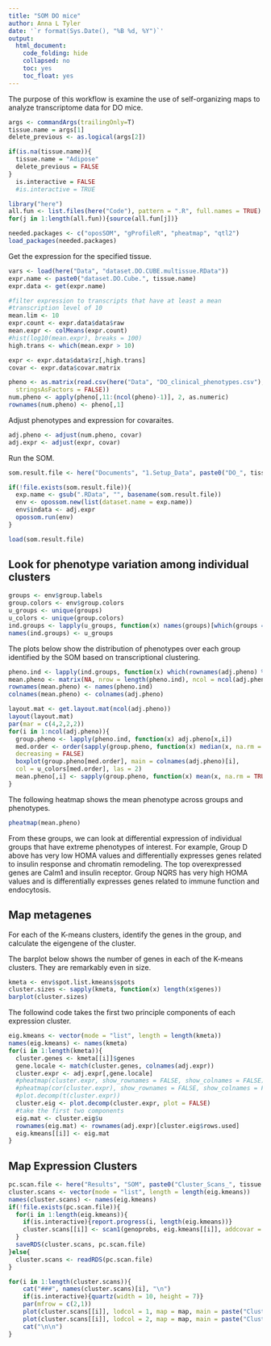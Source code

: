 ```yaml
---
title: "SOM DO mice"
author: Anna L Tyler
date: '`r format(Sys.Date(), "%B %d, %Y")`'
output:
  html_document:
    code_folding: hide
    collapsed: no
    toc: yes
    toc_float: yes
---
```


The purpose of this workflow is examine the use of self-organizing maps 
to analyze transcriptome data for DO mice.

```r
args <- commandArgs(trailingOnly=T)
tissue.name = args[1]
delete_previous <- as.logical(args[2])

if(is.na(tissue.name)){
  tissue.name = "Adipose"
  delete_previous = FALSE
}
  is.interactive = FALSE
  #is.interactive = TRUE
```

```r
library("here")
all.fun <- list.files(here("Code"), pattern = ".R", full.names = TRUE)
for(j in 1:length(all.fun)){source(all.fun[j])}
```


```r
needed.packages <- c("oposSOM", "gProfileR", "pheatmap", "qtl2")
load_packages(needed.packages)
```


Get the expression for the specified tissue.

```r
vars <- load(here("Data", "dataset.DO.CUBE.multissue.RData"))
expr.name <- paste0("dataset.DO.Cube.", tissue.name)
expr.data <- get(expr.name)

#filter expression to transcripts that have at least a mean
#transcription level of 10
mean.lim <- 10
expr.count <- expr.data$data$raw
mean.expr <- colMeans(expr.count)
#hist(log10(mean.expr), breaks = 100)
high.trans <- which(mean.expr > 10)

expr <- expr.data$data$rz[,high.trans]
covar <- expr.data$covar.matrix

pheno <- as.matrix(read.csv(here("Data", "DO_clinical_phenotypes.csv"), 
  stringsAsFactors = FALSE))
num.pheno <- apply(pheno[,11:(ncol(pheno)-1)], 2, as.numeric)
rownames(num.pheno) <- pheno[,1]
```

Adjust phenotypes and expression for covaraites.

```r
adj.pheno <- adjust(num.pheno, covar)
adj.expr <- adjust(expr, covar)
```

Run the SOM.

```r
som.result.file <- here("Documents", "1.Setup_Data", paste0("DO_", tissue.name, ".RData"))

if(!file.exists(som.result.file)){
  exp.name <- gsub(".RData", "", basename(som.result.file))
  env <- opossom.new(list(dataset.name = exp.name))
  env$indata <- adj.expr
  opossom.run(env)
}

load(som.result.file)
```


## Look for phenotype variation among individual clusters

```r
groups <- env$group.labels
group.colors <- env$group.colors
u_groups <- unique(groups)
u_colors <- unique(group.colors)
ind.groups <- lapply(u_groups, function(x) names(groups)[which(groups == x)])
names(ind.groups) <- u_groups
```

The plots below show the distribution of phenotypes over each
group identified by the SOM based on transcriptional clustering.

```r
pheno.ind <- lapply(ind.groups, function(x) which(rownames(adj.pheno) %in% x))
mean.pheno <- matrix(NA, nrow = length(pheno.ind), ncol = ncol(adj.pheno))
rownames(mean.pheno) <- names(pheno.ind)
colnames(mean.pheno) <- colnames(adj.pheno)

layout.mat <- get.layout.mat(ncol(adj.pheno))
layout(layout.mat)
par(mar = c(4,2,2,2))
for(i in 1:ncol(adj.pheno)){
  group.pheno <- lapply(pheno.ind, function(x) adj.pheno[x,i])
  med.order <- order(sapply(group.pheno, function(x) median(x, na.rm = TRUE)), 
  decreasing = FALSE)
  boxplot(group.pheno[med.order], main = colnames(adj.pheno)[i],
  col = u_colors[med.order], las = 2)
  mean.pheno[,i] <- sapply(group.pheno, function(x) mean(x, na.rm = TRUE))
}
```

The following heatmap shows the mean phenotype across groups and phenotypes.

```r
pheatmap(mean.pheno)
```

From these groups, we can look at differential expression of individual
groups that have extreme phenotypes of interest. For example, Group D 
above has very low HOMA values and differentially expresses genes related 
to insulin response and chromatin remodeling. The top overexpressed genes
are Calm1 and insulin receptor. Group NQRS has very high HOMA values and 
is differentially expresses genes related to immune function and endocytosis.


## Map metagenes

For each of the K-means clusters, identify the genes in the group,
and calculate the eigengene of the cluster.

The barplot below shows the number of genes in each of the K-means clusters.
They are remarkably even in size.

```r
kmeta <- env$spot.list.kmeans$spots
cluster.sizes <- sapply(kmeta, function(x) length(x$genes))
barplot(cluster.sizes)
```

The followind code takes the first two principle components
of each expression cluster.

```r
eig.kmeans <- vector(mode = "list", length = length(kmeta))
names(eig.kmeans) <- names(kmeta)
for(i in 1:length(kmeta)){
  cluster.genes <- kmeta[[i]]$genes
  gene.locale <- match(cluster.genes, colnames(adj.expr))
  cluster.expr <- adj.expr[,gene.locale]
  #pheatmap(cluster.expr, show_rownames = FALSE, show_colnames = FALSE)
  #pheatmap(cor(cluster.expr), show_rownames = FALSE, show_colnames = FALSE)
  #plot.decomp(t(cluster.expr))
  cluster.eig <- plot.decomp(cluster.expr, plot = FALSE)
  #take the first two components
  eig.mat <- cluster.eig$u
  rownames(eig.mat) <- rownames(adj.expr)[cluster.eig$rows.used]
  eig.kmeans[[i]] <- eig.mat
}
```

## Map Expression Clusters {.tabset .tabset-fade .tabset-pills}

```r
pc.scan.file <- here("Results", "SOM", paste0("Cluster_Scans_", tissue.name, ".RDS"))
cluster.scans <- vector(mode = "list", length = length(eig.kmeans))
names(cluster.scans) <- names(eig.kmeans)
if(!file.exists(pc.scan.file)){
  for(i in 1:length(eig.kmeans)){
    if(is.interactive){report.progress(i, length(eig.kmeans))}
    cluster.scans[[i]] <- scan1(genoprobs, eig.kmeans[[i]], addcovar = covar)
  }
  saveRDS(cluster.scans, pc.scan.file)
}else{
  cluster.scans <- readRDS(pc.scan.file)
}
```


```r
for(i in 1:length(cluster.scans)){
    cat("###", names(cluster.scans)[i], "\n")
    if(is.interactive){quartz(width = 10, height = 7)}
    par(mfrow = c(2,1))
    plot(cluster.scans[[i]], lodcol = 1, map = map, main = paste("Cluster", names(eig.kmeans)[i], "PC 1"))
    plot(cluster.scans[[i]], lodcol = 2, map = map, main = paste("Cluster", names(eig.kmeans)[i], "PC 2"))
    cat("\n\n")
}

```